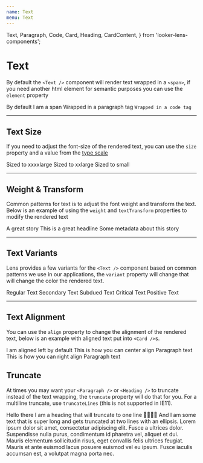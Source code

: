 ```yaml
---
name: Text
menu: Text
---
```


  Text,
  Paragraph,
  Code,
  Card,
  Heading,
  CardContent,
} from 'looker-lens-components';

# Text

By default the `<Text />` component will render text wrapped in a `<span>`, if you need another html element for semantic purposes you can use the `element` property

<Playground>
  <Text>By default I am a span</Text>
  <Paragraph>Wrapped in a paragraph tag</Paragraph>
  <Code>Wrapped in a code tag</Code>
</Playground>

---

## Text Size

If you need to adjust the font-size of the rendered text, you can use the `size` property and a value from the [type scale](/#!/Typography)

<Playground>
  <Text fontSize="xxxxlarge">Sized to xxxxlarge</Text>
  <Text fontSize="xxlarge">Sized to xxlarge</Text>
  <Text fontSize="small">Sized to small</Text>
</Playground>

---

## Weight & Transform

Common patterns for text is to adjust the font weight and transform the text. Below is an example of using the `weight` and `textTransform` properties to modify the rendered text

<Playground>
  <Text fontSize="small" textTransform="upper" fontWeight="semiBold">
    A great story
  </Text>
  <Text fontSize="xxxxlarge" fontWeight="light">
    This is a great headline
  </Text>
  <Text fontSize="small" textTransform="caps">
    Some metadata about this story
  </Text>
</Playground>

---

## Text Variants

Lens provides a few variants for the `<Text />` component based on common patterns we use in our applications, the `variant` property will change that will change the color the rendered text.

<Playground>
  <Text>Regular Text</Text>
  <Text variant="secondary">Secondary Text</Text>
  <Text variant="subdued">Subdued Text</Text>
  <Text variant="critical">Critical Text</Text>
  <Text variant="positive">Positive Text</Text>
</Playground>

---

## Text Alignment

You can use the `align` property to change the alignment of the rendered text, below is an example with aligned text put into `<Card />`s.

<Playground>
  <Card>
    <CardContent>
      <Paragraph> I am aligned left by default</Paragraph>
    </CardContent>
  </Card>
  <Card>
    <CardContent>
      <Paragraph align="center">
        This is how you can center align Paragraph text
      </Paragraph>
    </CardContent>
  </Card>
  <Card>
    <CardContent>
      <Paragraph align="right">
        This is how you can right align Paragraph text
      </Paragraph>
    </CardContent>
  </Card>
</Playground>

## Truncate

At times you may want your `<Paragraph />` or `<Heading />` to truncate instead of the text wrapping, the `truncate` property will do that for you. For a multiline truncate, use `truncateLines` (this is not supported in IE11).

<Playground>
  <div style={{ width: '40%' }}>
    <Heading truncate as="h2">
      Hello there I am a heading that will truncate to one line 🍕🥑🍪🥓
    </Heading>
    <Paragraph truncateLines={2}>
      And I am some text that is super long and gets truncated at two lines with
      an ellipsis. Lorem ipsum dolor sit amet, consectetur adipiscing elit.
      Fusce a ultrices dolor. Suspendisse nulla purus, condimentum id pharetra
      vel, aliquet et dui. Mauris elementum sollicitudin risus, eget convallis
      felis ultrices feugiat. Mauris et ante euismod lacus posuere euismod vel
      eu ipsum. Fusce iaculis accumsan est, a volutpat magna porta nec.
    </Paragraph>
  </div>
</Playground>
